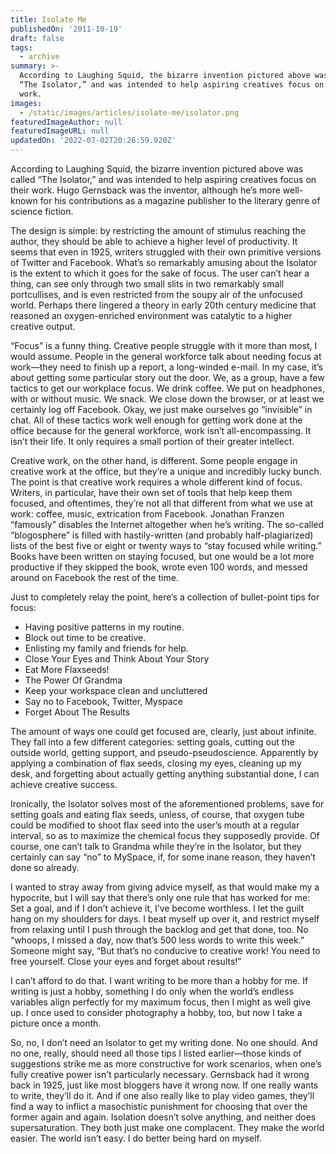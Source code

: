 ```yaml
---
title: Isolate Me
publishedOn: '2011-10-19'
draft: false
tags:
  - archive
summary: >-
  According to Laughing Squid, the bizarre invention pictured above was called
  “The Isolator,” and was intended to help aspiring creatives focus on their
  work. 
images:
  - /static/images/articles/isolate-me/isolator.png
featuredImageAuthor: null
featuredImageURL: null
updatedOn: '2022-07-02T20:26:59.920Z'
---
```



According to Laughing Squid, the bizarre invention pictured above was called “The Isolator,” and was intended to help aspiring creatives focus on their work. Hugo Gernsback was the inventor, although he’s more well-known for his contributions as a magazine publisher to the literary genre of science fiction.

The design is simple: by restricting the amount of stimulus reaching the author, they should be able to achieve a higher level of productivity. It seems that even in 1925, writers struggled with their own primitive versions of Twitter and Facebook. What’s so remarkably amusing about the Isolator is the extent to which it goes for the sake of focus. The user can’t hear a thing, can see only through two small slits in two remarkably small portcullises, and is even restricted from the soupy air of the unfocused world. Perhaps there lingered a theory in early 20th century medicine that reasoned an oxygen-enriched environment was catalytic to a higher creative output.

“Focus” is a funny thing. Creative people struggle with it more than most, I would assume. People in the general workforce talk about needing focus at work—they need to finish up a report, a long-winded e-mail. In my case, it’s about getting some particular story out the door. We, as a group, have a few tactics to get our workplace focus. We drink coffee. We put on headphones, with or without music. We snack. We close down the browser, or at least we certainly log off Facebook. Okay, we just make ourselves go “invisible” in chat. All of these tactics work well enough for getting work done at the office because for the general workforce, work isn’t all-encompassing. It isn’t their life. It only requires a small portion of their greater intellect.

Creative work, on the other hand, is different. Some people engage in creative work at the office, but they’re a unique and incredibly lucky bunch. The point is that creative work requires a whole different kind of focus. Writers, in particular, have their own set of tools that help keep them focused, and oftentimes, they’re not all that different from what we use at work: coffee, music, extrication from Facebook. Jonathan Franzen “famously” disables the Internet altogether when he’s writing. The so-called “blogosphere” is filled with hastily-written (and probably half-plagiarized) lists of the best five or eight or twenty ways to “stay focused while writing.” Books have been written on staying focused, but one would be a lot more productive if they skipped the book, wrote even 100 words, and messed around on Facebook the rest of the time.

Just to completely relay the point, here’s a collection of bullet-point tips for focus:

- Having positive patterns in my routine.
- Block out time to be creative.
- Enlisting my family and friends for help.
- Close Your Eyes and Think About Your Story
- Eat More Flaxseeds!
- The Power Of Grandma
- Keep your workspace clean and uncluttered
- Say no to Facebook, Twitter, Myspace
- Forget About The Results

The amount of ways one could get focused are, clearly, just about infinite. They fall into a few different categories: setting goals, cutting out the outside world, getting support, and pseudo-pseudoscience. Apparently by applying a combination of flax seeds, closing my eyes, cleaning up my desk, and forgetting about actually getting anything substantial done, I can achieve creative success.

Ironically, the Isolator solves most of the aforementioned problems, save for setting goals and eating flax seeds, unless, of course, that oxygen tube could be modified to shoot flax seed into the user’s mouth at a regular interval, so as to maximize the chemical focus they supposedly provide. Of course, one can’t talk to Grandma while they’re in the Isolator, but they certainly can say “no” to MySpace, if, for some inane reason, they haven’t done so already.

I wanted to stray away from giving advice myself, as that would make my a hypocrite, but I will say that there’s only one rule that has worked for me: Set a goal, and if I don’t achieve it, I’ve become worthless. I let the guilt hang on my shoulders for days. I beat myself up over it, and restrict myself from relaxing until I push through the backlog and get that done, too. No “whoops, I missed a day, now that’s 500 less words to write this week.” Someone might say, “But that’s no conducive to creative work! You need to free yourself. Close your eyes and forget about results!”

I can’t afford to do that. I want writing to be more than a hobby for me. If writing is just a hobby, something I do only when the world’s endless variables align perfectly for my maximum focus, then I might as well give up. I once used to consider photography a hobby, too, but now I take a picture once a month.

So, no, I don’t need an Isolator to get my writing done. No one should. And no one, really, should need all those tips I listed earlier—those kinds of suggestions strike me as more constructive for work scenarios, when one’s fully creative power isn’t particularly necessary. Gernsback had it wrong back in 1925, just like most bloggers have it wrong now. If one really wants to write, they’ll do it. And if one also really like to play video games, they’ll find a way to inflict a masochistic punishment for choosing that over the former again and again. Isolation doesn’t solve anything, and neither does supersaturation. They both just make one complacent. They make the world easier. The world isn’t easy. I do better being hard on myself.
